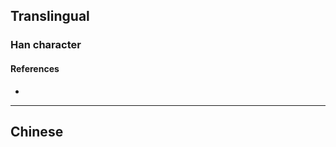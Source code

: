 {{also|廎}}
{{character info}}
==Translingual==

===Han character===
{{Han char|rn=53|rad=广|as=08|sn=11|four=|canj=IPMO|ids=⿸广顷}}

====References====
* {{Han ref|kx=0348.081|hdz=20889.130|uh=5EBC|ud=24252}}

----

==Chinese==
{{zh-see|廎}}